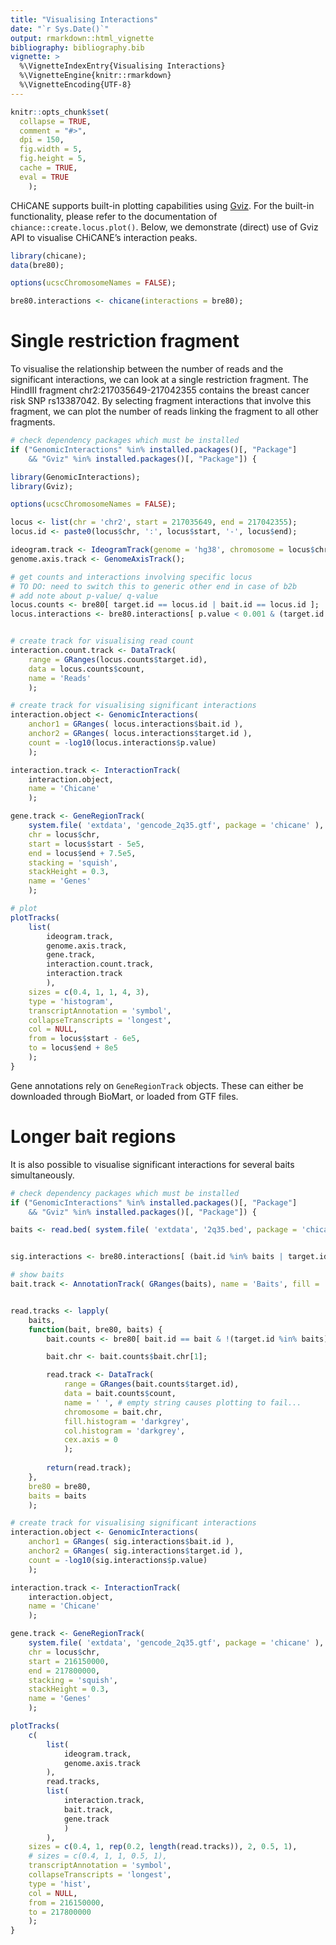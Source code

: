 ```yaml
---
title: "Visualising Interactions"
date: "`r Sys.Date()`"
output: rmarkdown::html_vignette
bibliography: bibliography.bib
vignette: >
  %\VignetteIndexEntry{Visualising Interactions}
  %\VignetteEngine{knitr::rmarkdown}
  %\VignetteEncoding{UTF-8}
---
```


```r
knitr::opts_chunk$set(
  collapse = TRUE,
  comment = "#>",
  dpi = 150,
  fig.width = 5,
  fig.height = 5,
  cache = TRUE,
  eval = TRUE
    );
```

CHiCANE supports built-in plotting capabilities using [Gviz](http://bioconductor.org/packages/Gviz/). For the built-in functionality, please refer to the documentation of `chiance::create.locus.plot()`. Below, we demonstrate (direct) use of Gviz API to visualise CHiCANE's interaction peaks.

```r
library(chicane);
data(bre80);

options(ucscChromosomeNames = FALSE);

bre80.interactions <- chicane(interactions = bre80);

```

# Single restriction fragment

To visualise the relationship between the number of reads and the significant interactions, we can look at a single restriction fragment. The HindIII fragment chr2:217035649-217042355 contains the breast cancer risk SNP rs13387042. By selecting fragment interactions that involve this fragment, we can plot the number of reads linking the fragment to all other fragments. 

```r

# check dependency packages which must be installed
if ("GenomicInteractions" %in% installed.packages()[, "Package"] 
	&& "Gviz" %in% installed.packages()[, "Package"]) {

library(GenomicInteractions);
library(Gviz);

options(ucscChromosomeNames = FALSE);

locus <- list(chr = 'chr2', start = 217035649, end = 217042355);
locus.id <- paste0(locus$chr, ':', locus$start, '-', locus$end);

ideogram.track <- IdeogramTrack(genome = 'hg38', chromosome = locus$chr);
genome.axis.track <- GenomeAxisTrack();

# get counts and interactions involving specific locus
# TO DO: need to switch this to generic other end in case of b2b
# add note about p-value/ q-value
locus.counts <- bre80[ target.id == locus.id | bait.id == locus.id ];
locus.interactions <- bre80.interactions[ p.value < 0.001 & (target.id == locus.id | bait.id == locus.id) ];


# create track for visualising read count
interaction.count.track <- DataTrack(
    range = GRanges(locus.counts$target.id),
    data = locus.counts$count,
    name = 'Reads'
    );

# create track for visualising significant interactions
interaction.object <- GenomicInteractions(
	anchor1 = GRanges( locus.interactions$bait.id ),
	anchor2 = GRanges( locus.interactions$target.id ),
	count = -log10(locus.interactions$p.value)
    );

interaction.track <- InteractionTrack(
    interaction.object,
    name = 'Chicane'
    );

gene.track <- GeneRegionTrack(
    system.file( 'extdata', 'gencode_2q35.gtf', package = 'chicane' ),
    chr = locus$chr,
    start = locus$start - 5e5,
    end = locus$end + 7.5e5,
    stacking = 'squish',
    stackHeight = 0.3,
    name = 'Genes'
    );

# plot
plotTracks(
    list(
        ideogram.track, 
        genome.axis.track, 
        gene.track,
        interaction.count.track,
        interaction.track
        ),
    sizes = c(0.4, 1, 1, 4, 3),
    type = 'histogram',
    transcriptAnnotation = 'symbol',
    collapseTranscripts = 'longest',
    col = NULL,
    from = locus$start - 6e5,
    to = locus$end + 8e5
    );
}
```

Gene annotations rely on `GeneRegionTrack` objects. These can either be downloaded through BioMart, or loaded from GTF files. 


# Longer bait regions

It is also possible to visualise significant interactions for several baits simultaneously.

```r

# check dependency packages which must be installed
if ("GenomicInteractions" %in% installed.packages()[, "Package"] 
	&& "Gviz" %in% installed.packages()[, "Package"]) {

baits <- read.bed( system.file( 'extdata', '2q35.bed', package = 'chicane' ) );


sig.interactions <- bre80.interactions[ (bait.id %in% baits | target.id %in% baits) & p.value < 0.001 ];

# show baits
bait.track <- AnnotationTrack( GRanges(baits), name = 'Baits', fill = 'black');


read.tracks <- lapply(
    baits,
    function(bait, bre80, baits) {
        bait.counts <- bre80[ bait.id == bait & !(target.id %in% baits) ];

        bait.chr <- bait.counts$bait.chr[1];

        read.track <- DataTrack(
            range = GRanges(bait.counts$target.id),
            data = bait.counts$count,
            name = ' ', # empty string causes plotting to fail...
            chromosome = bait.chr,
            fill.histogram = 'darkgrey',
            col.histogram = 'darkgrey',
            cex.axis = 0
            );
        
        return(read.track);
    },
    bre80 = bre80,
    baits = baits
    );

# create track for visualising significant interactions
interaction.object <- GenomicInteractions(
	anchor1 = GRanges( sig.interactions$bait.id ),
	anchor2 = GRanges( sig.interactions$target.id ),
	count = -log10(sig.interactions$p.value)
    );

interaction.track <- InteractionTrack(
    interaction.object,
    name = 'Chicane'
    );

gene.track <- GeneRegionTrack(
    system.file( 'extdata', 'gencode_2q35.gtf', package = 'chicane' ),
    chr = locus$chr,
    start = 216150000,
    end = 217800000,
    stacking = 'squish',
    stackHeight = 0.3,
    name = 'Genes'
    );

plotTracks(
    c(
        list(
            ideogram.track, 
            genome.axis.track
        ),
        read.tracks,
        list(
            interaction.track,
            bait.track,
            gene.track
            )
        ),
    sizes = c(0.4, 1, rep(0.2, length(read.tracks)), 2, 0.5, 1),
    # sizes = c(0.4, 1, 1, 0.5, 1),
    transcriptAnnotation = 'symbol',
    collapseTranscripts = 'longest',
    type = 'hist',
    col = NULL,
    from = 216150000,
    to = 217800000
    );
}
```
